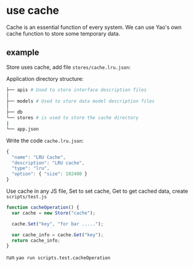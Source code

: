 # use cache

Cache is an essential function of every system. We can use Yao's own cache function to store some temporary data.

## example

Store uses cache, add file `stores/cache.lru.json`:

Application directory structure:

```bash
├── apis # Used to store interface description files
│
├── models # Used to store data model description files
│
├── db
└── stores # is used to store the cache directory
|
└── app.json
```

Write the code `cache.lru.json`:

```javascript
{
  "name": "LRU Cache",
  "description": "LRU cache",
  "type": "lru",
  "option": { "size": 102400 }
}

```

Use cache in any JS file, Set to set cache, Get to get cached data, create `scripts/test.js`

```javascript
function cacheOperation() {
  var cache = new Store("cache");

  cache.Set("key", "for bar .....");

  var cache_info = cache.Get("key");
  return cache_info;
}
```

run `yao run scripts.test.cacheOperation`

<Div style={{ display: "flex", justifyContent: "space-between" }}>
  <Link
    type="prev"
    title="Use session data"
    link="Advanced/Use session data"
  ></Link>
  <Link type="next" title="Data Import" link="Advanced/Data Import"></Link>
</Div>

